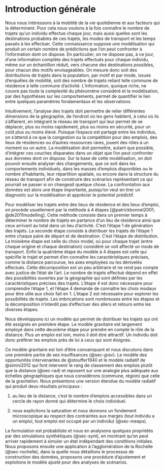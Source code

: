 # Introduction générale {.unnumbered}

Nous nous intéressons à la mobilité de la vie quotidienne et aux facteurs qui la déterminent. Pour cela nous voulons à la fois connaître le nombre de trajets qu'un individu effectue chaque jour, mais aussi quelles sont les destinations probables de ces trajets, les modes de transport et les temps passés à les effectuer. Cette connaissance suppose une modélisation qui produit un certain nombre de prédictions que l'on peut confronter à l'information dont on dispose. En particulier, on ne dispose pas, à ce jour, d'une information complète des trajets effectués pour chaque individu, même sur un échantillon réduit, vers chacune des destinations possibles, pour chacun des motifs envisageables. On mesure donc soit des distributions de trajets dans la population, par motif et par mode, issues d'enquêtes de mobilité, soit des nombre de trajets reliant telle commune de résidence à telle commune d'activité. L'information, quoique riche, ne couvre pas toute la complexité du phénomène considéré et la modélisation, par des hypothèses sur les comportements, permet de quantifier le lien entre quelques paramètres fondamentaux et les observations.

Intuitivement, l'analyse des trajets doit permettre de relier différentes dimensions de la géographie, de l'endroit où les gens habitent, à celui où ils s'affairent, en intégrant le réseau de transport qui leur permet de se déplacer, plus ou moins rapidement, plus ou moins en sécurité, pour un coût plus ou moins élevé. Puisque l'espace est partagé entre les individus, on s'attend à ce que la congestion ou la compétition pour des emplois, des lieux de résidences ou d'autres ressources rares, jouent des rôles à un moment ou un autre. La modélisation doit permettre, autant que possible, d'intégrer ces couches disparates dans un objet que l'on peut confronter aux données dont on dispose. Sur la base de cette modélisation, on doit pouvoir ensuite analyser des changements, que ce soit dans les comportements individuels, dans les masses d'emplois disponibles ou le nombre d'habitants, leur répartition spatiale, ou encore dans la structure du réseau de transport afin de construire des scénarios représentant ce qui pourrait se passer si on changeait quelque chose. La confrontation aux données est alors une étape importante, puisqu'on veut en tirer un diagnostic sur la modélisation et apprécier le potentiel prédictif.

Pour modéliser les trajets entre des lieux de résidence et des lieux d'emploi, on procède usuellement par la méthode à 4 étapes [@patrickbonnel2001; @de2011modelling]. Cette méthode consiste dans un premier temps à déterminer le nombre de trajets en partance d'un lieu de résidence ainsi que ceux arrivant au total dans un lieu d'activité. C'est l'étape 1 de génération des trajets. La seconde étape consiste à distribuer les trajets de l'étape 1 entre chaque paire de départ et de destination. C'est l'étape de distribution. La troisième étape est celle du choix modal, où pour chaque trajet (entre chaque origine et chaque destination) considéré se voit affecté un mode de transport. Enfin la quatrième étape du modèle à 4 étapes est celle qui spécifie le trajet et permet d'en connaître les caractéristiques précises, comme la distance parcourue, les axes employées ou les dénivelés effectués. Cette décomposition est un peu arbitraire et ne rend pas compte avec justice de l'état de l'art. Le nombre de trajets effectué dépend en effet des possibilités ouvertes par la géographie qui sont définies par les caractéristiques précises des trajets. L'étape 4 est donc nécessaire pour comprendre l'étape 1, et l'étape 4 demande de connaître les choix modaux pour être utile aux choix fait en 1. L'étape 2 est nécessaire pour explorer les possibilités de trajets. Les imbrications sont nombreuses entre les étapes et la décomposition n'interdit pas d'effectuer des allers et retours entre les diverses étapes.

Nous développons ici un modèle qui permet de distribuer les trajets qui ont été assignés en première étape. Le modèle gravitaire est largement employé dans cette deuxième étape pour prendre en compte le rôle de la distance. Plus un emploi est loin, moins il doit être attractif. Un individu doit donc préférer les emplois près de lui à ceux qui sont éloignés.

Ce modèle gravitaire est loin d'être convainquant et nous discutons dans une première partie de ses insuffisances (@sec-grav). Le modèle des opportunités intervenantes de @stouffer1940 et le modèle radiatif de @simini2012 qui font intervenir le rang de classement des emplois plutôt que la distance (@sec-rad) et reposent sur une analogie plus adéquate aux échelles géographiques que nous considérons (commune, région) que celle de la gravitation. Nous présentons une version étendue du modèle radiatif qui produit deux résultats principaux :

1.  au lieu de la distance, c'est le nombre d'emplois accessibles dans un cercle de rayon donné qui détermine le choix individuel.

2.  nous explicitons la saturation et nous donnons un fondement microscopique au respect des contraintes aux marges (tout individu a un emploi, tout emploi est occupé par un individu) (@sec-meaps).

La formulation est probabiliste et nous en analysons quelques propriétés par des simulations synthétiques (@sec-synt), en montrant qu'on peut arriver rapidement à simuler un état indépendant des conditions initiales. Nous proposons ensuite une application à l'agglomération de la Rochelle (@sec-rochelle), dans la quelle nous détaillons le processus de construction des données, proposons une procédure d'ajustement et exploitons le modèle ajusté pour des analyses de scénarios.